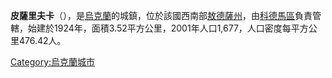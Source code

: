 {{expand|time=2016-09-03T10:25:08+00:00}}
{{unreferenced|time=2016-09-03T10:25:08+00:00}}
{{coord|48|2|56|N|29|2|53|E|scale:30000|display=title}}

'''皮薩里夫卡'''（{{lang-uk|Писарівка}}），是[[烏克蘭|烏克蘭]]的城鎮，位於該國西南部[[敖德薩州|敖德薩州]]，由[[科德馬區|科德馬區]]負責管轄，始建於1924年，面積3.52平方公里，2001年人口1,677，人口密度每平方公里476.42人。

{{Ukraine-geo-stub}}
[[Category:烏克蘭城市|Category:烏克蘭城市]]